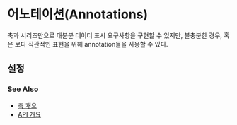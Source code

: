 # 어노테이션(Annotations)

축과 시리즈만으로 대분분 데이터 표시 요구사항을 구현할 수 있지만,
불충분한 경우, 혹은 보다 직관적인 표현을 위해 annotation들을 사용할 수 있다.

## 설정

### See Also

- [축 개요](/guide/axes)
- [API 개요](/docs)
